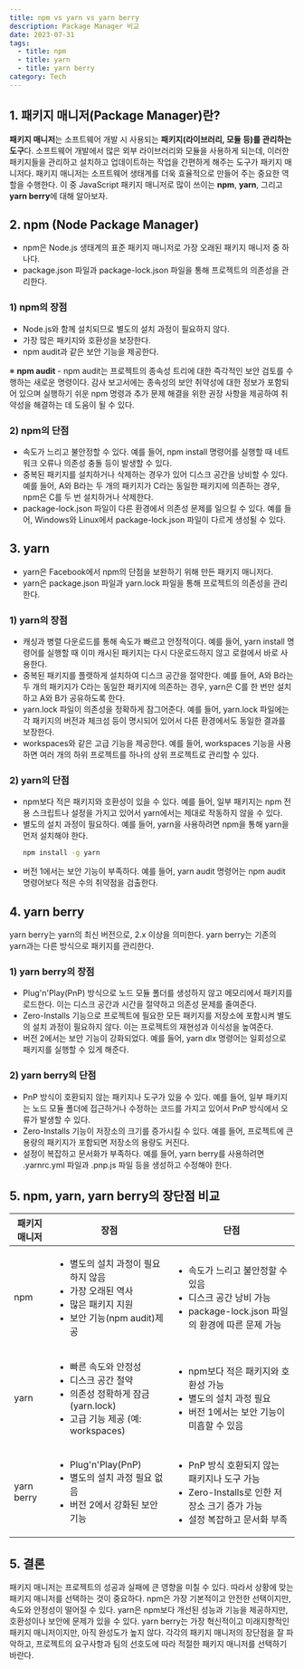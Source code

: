 ```yaml
---
title: npm vs yarn vs yarn berry
description: Package Manager 비교
date: 2023-07-31
tags:
  - title: npm
  - title: yarn
  - title: yarn berry
category: Tech
---
```


## **1. 패키지 매니저(Package Manager)란?**

**패키지 매니저**는 소프트웨어 개발 시 사용되는 **패키지(라이브러리, 모듈 등)를 관리하는 도구**다.
소프트웨어 개발에서 많은 외부 라이브러리와 모듈을 사용하게 되는데, 이러한 패키지들을 관리하고 설치하고 업데이트하는 작업을 간편하게 해주는 도구가 패키지 매니저다.
패키지 매니저는 소프트웨어 생태계를 더욱 효율적으로 만들어 주는 중요한 역할을 수행한다. 이 중 JavaScript 패키지 매니저로 많이 쓰이는 **npm**, **yarn**, 그리고 **yarn berry**에 대해 알아보자.

## **2. npm (Node Package Manager)**

- npm은 Node.js 생태계의 표준 패키지 매니저로 가장 오래된 패키지 매니저 중 하나다.
- package.json 파일과 package-lock.json 파일을 통해 프로젝트의 의존성을 관리한다.

### 1) npm의 장점

- Node.js와 함께 설치되므로 별도의 설치 과정이 필요하지 않다.
- 가장 많은 패키지와 호환성을 보장한다.
- npm audit과 같은 보안 기능을 제공한다.

※ **npm audit** - npm audit는 프로젝트의 종속성 트리에 대한 즉각적인 보안 검토를 수행하는 새로운 명령이다. 감사 보고서에는 종속성의 보안 취약성에 대한 정보가 포함되어 있으며 실행하기 쉬운 npm 명령과 추가 문제 해결을 위한 권장 사항을 제공하여 취약성을 해결하는 데 도움이 될 수 있다.

### 2) npm의 단점

- 속도가 느리고 불안정할 수 있다. 예를 들어, npm install 명령어를 실행할 때 네트워크 오류나 의존성 충돌 등이 발생할 수 있다.
- 중복된 패키지를 설치하거나 삭제하는 경우가 있어 디스크 공간을 낭비할 수 있다. 예를 들어, A와 B라는 두 개의 패키지가 C라는 동일한 패키지에 의존하는 경우, npm은 C를 두 번 설치하거나 삭제한다.
- package-lock.json 파일이 다른 환경에서 의존성 문제를 일으킬 수 있다. 예를 들어, Windows와 Linux에서 package-lock.json 파일이 다르게 생성될 수 있다.

## 3. yarn

- yarn은 Facebook에서 npm의 단점을 보완하기 위해 만든 패키지 매니저다.
- yarn은 package.json 파일과 yarn.lock 파일을 통해 프로젝트의 의존성을 관리한다.

### 1) yarn의 장점

- 캐싱과 병렬 다운로드를 통해 속도가 빠르고 안정적이다. 예를 들어, yarn install 명령어를 실행할 때 이미 캐시된 패키지는 다시 다운로드하지 않고 로컬에서 바로 사용한다.
- 중복된 패키지를 플랫하게 설치하여 디스크 공간을 절약한다. 예를 들어, A와 B라는 두 개의 패키지가 C라는 동일한 패키지에 의존하는 경우, yarn은 C를 한 번만 설치하고 A와 B가 공유하도록 한다.
- yarn.lock 파일이 의존성을 정확하게 잠그어준다. 예를 들어, yarn.lock 파일에는 각 패키지의 버전과 체크섬 등이 명시되어 있어서 다른 환경에서도 동일한 결과를 보장한다.
- workspaces와 같은 고급 기능을 제공한다. 예를 들어, workspaces 기능을 사용하면 여러 개의 하위 프로젝트를 하나의 상위 프로젝트로 관리할 수 있다.

### 2) yarn의 단점

- npm보다 적은 패키지와 호환성이 있을 수 있다. 예를 들어, 일부 패키지는 npm 전용 스크립트나 설정을 가지고 있어서 yarn에서는 제대로 작동하지 않을 수 있다.
- 별도의 설치 과정이 필요하다. 예를 들어, yarn을 사용하려면 npm을 통해 yarn을 먼저 설치해야 한다.
  ```bash
  npm install -g yarn
  ```
- 버전 1에서는 보안 기능이 부족하다. 예를 들어, yarn audit 명령어는 npm audit 명령어보다 적은 수의 취약점을 검출한다.

## 4. yarn berry

yarn berry는 yarn의 최신 버전으로, 2.x 이상을 의미한다. yarn berry는 기존의 yarn과는 다른 방식으로 패키지를 관리한다.

### 1) yarn berry의 장점

- Plug'n'Play(PnP) 방식으로 노드 모듈 폴더를 생성하지 않고 메모리에서 패키지를 로드한다. 이는 디스크 공간과 시간을 절약하고 의존성 문제를 줄여준다.
- Zero-Installs 기능으로 프로젝트에 필요한 모든 패키지를 저장소에 포함시켜 별도의 설치 과정이 필요하지 않다. 이는 프로젝트의 재현성과 이식성을 높여준다.
- 버전 2에서는 보안 기능이 강화되었다. 예를 들어, yarn dlx 명령어는 일회성으로 패키지를 실행할 수 있게 해준다.

### 2) yarn berry의 단점

- PnP 방식이 호환되지 않는 패키지나 도구가 있을 수 있다. 예를 들어, 일부 패키지는 노드 모듈 폴더에 접근하거나 수정하는 코드를 가지고 있어서 PnP 방식에서 오류가 발생할 수 있다.
- Zero-Installs 기능이 저장소의 크기를 증가시킬 수 있다. 예를 들어, 프로젝트에 큰 용량의 패키지가 포함되면 저장소의 용량도 커진다.
- 설정이 복잡하고 문서화가 부족하다. 예를 들어, yarn berry를 사용하려면 .yarnrc.yml 파일과 .pnp.js 파일 등을 생성하고 수정해야 한다.

## 5. npm, yarn, yarn berry의 장단점 비교

<table>
  <thead>
    <tr>
      <th>
        패키지
        <br /> 매니저
      </th>
      <th>장점</th>
      <th>단점</th>
    </tr>
  </thead>
  <tbody>
    <tr>
      <td>npm</td>
      <td>
        <ul>
          <li>별도의 설치 과정이 필요하지 않음</li>
          <li>가장 오래된 역사</li>
          <li>많은 패키지 지원</li>
          <li>보안 기능(npm audit)제공</li>
        </ul>
      </td>
      <td>
        <ul>
          <li>속도가 느리고 불안정할 수 있음</li>
          <li>디스크 공간 낭비 가능</li>
          <li>package-lock.json 파일의 환경에 따른 문제 가능</li>
        </ul>
      </td>
    </tr>
    <tr>
      <td>yarn</td>
      <td>
        <ul>
          <li>빠른 속도와 안정성</li>
          <li>디스크 공간 절약</li>
          <li>의존성 정확하게 잠금(yarn.lock)</li>
          <li>고급 기능 제공 (예: workspaces)</li>
        </ul>
      </td>
      <td>
        <ul>
          <li>npm보다 적은 패키지와 호환성 가능</li>
          <li>별도의 설치 과정 필요</li>
          <li>버전 1에서는 보안 기능이 미흡할 수 있음</li>
        </ul>
      </td>
    </tr>
    <tr>
      <td>yarn berry</td>
      <td>
        <ul>
          <li>Plug'n'Play(PnP) </li>
          <li>별도의 설치 과정 필요 없음</li>
          <li>버전 2에서 강화된 보안 기능</li>
        </ul>
      </td>
      <td>
        <ul>
          <li>PnP 방식 호환되지 않는 패키지나 도구 가능</li>
          <li>Zero-Installs로 인한 저장소 크기 증가 가능</li>
          <li>설정 복잡하고 문서화 부족</li>
        </ul>
      </td>
    </tr>
  </tbody>
</table>

## **5. 결론**

패키지 매니저는 프로젝트의 성공과 실패에 큰 영향을 미칠 수 있다.
따라서 상황에 맞는 패키지 매니저를 선택하는 것이 중요하다.
npm은 가장 기본적이고 안전한 선택이지만, 속도와 안정성이 떨어질 수 있다.
yarn은 npm보다 개선된 성능과 기능을 제공하지만, 호환성이나 보안에 문제가 있을 수 있다.
yarn berry는 가장 혁신적이고 미래지향적인 패키지 매니저이지만, 아직 완성도가 높지 않다.
각각의 패키지 매니저의 장단점을 잘 파악하고, 프로젝트의 요구사항과 팀의 선호도에 따라 적절한 패키지 매니저를 선택하기 바란다.
